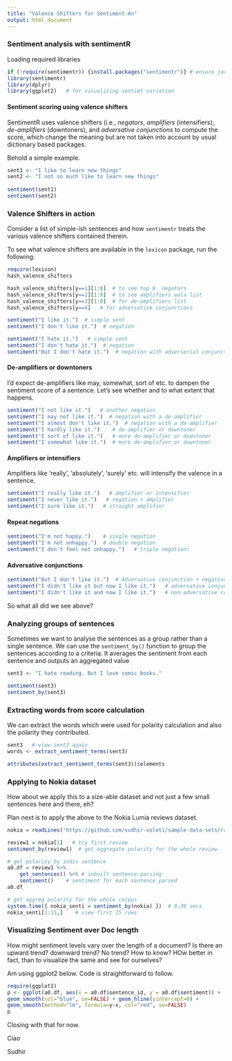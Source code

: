 ```yaml
---
title: "Valence Shifters for Sentiment-An"
output: html_document
---
```

### Sentiment analysis with sentimentR

Loading required libraries
```r
if (!require(sentimentr)) {install.packages("sentimentr")} # ensure java is up to date!
library(sentimentr)
library(dplyr)
library(ggplot2)   # for visualizing sentimt variation
```

#### Sentiment scoring using valence shifters

SentimentR uses valence shifters (i.e., *negators*, *amplifiers* (intensifiers), *de-amplifiers* (downtoners), and *adversative conjunctions* to compute the score, which change the meaning but are not taken into account by usual dictionary based packages.

Behold a simple example.

```r
sent1 <- "I like to learn new things"
sent2 <- "I not so much like to learn new things"
 
sentiment(sent1)
sentiment(sent2)
```

### Valence Shifters in action

Consider a list of simple-ish sentences and how `sentimentr` treats the various valence shifters contained therein.

To see what valence shifters are available in the `lexicon` package, run the following:
```r
require(lexicon)
hash_valence_shifters

hash_valence_shifters[y==1][1:8]  # to see top 8  negators
hash_valence_shifters[y==2][1:8]  # to see amplifiers wala list
hash_valence_shifters[y==3][1:8]  # for de-amplifiers list
hash_valence_shifters[y==4]   # for adversative conjunctions
```


```r
sentiment("I like it.")  # simple sent
sentiment("I don't like it.")  # negation

sentiment("I hate it.")   # simple sent
sentiment("I don't hate it.")  # negation
sentiment("But I don't hate it.")  # negation with adverserial conjunction
```

#### De-amplifiers or downtoners

I'd expect de-amplifiers like may, somewhat, sort of etc. to dampen the sentiment score of a sentence. Let's see whether and to what extent that happens.

```r
sentiment("I not like it.")   # another negation
sentiment("I may not like it.")  # negation with a de-amplifier
sentiment("I almost don't like it.")  # negation with a de-amplifier
sentiment("I hardly like it.")    # de-amplifier or downtoner
sentiment("I sort of like it.")   # more de-amplifier or downtoner
sentiment("I somewhat like it.")  # more de-amplifier or downtoner
```

#### Amplifiers or intensifiers

Amplifiers like 'really', 'absolutely', 'surely' etc. will intensify the valence in a sentence.

```r
sentiment("I really like it.")   # amplifier or intensifier
sentiment("I never like it.")   # negation + amplifier
sentiment("I sure like it.")   # straight amplifier

```

#### Repeat negations
```r
sentiment("I'm not happy.")    # single negation
sentiment("I'm not unhappy.")  # double negation
sentiment("I don't feel not unhappy.")   # triple negation!

```

#### Adversative conjunctions
```r
sentiment("But I don't like it.")  # Adversative conjunction + negation
sentiment("I didn't like it but now I like it.")   # adversative conjunction
sentiment("I didn't like it and now I like it.")   # non-adversative conjunction

```

So what all did we see above?

### Analyzing groups of sentences
Sometimes we want to analyse the sentences as a group rather than a single sentence. We can use the `sentiment_by()` function to group the sentences according to a criteria. It averages the sentiment from each sentence and outputs an aggregated value

```r
sent3 <- "I hate reading. But I love comic books."

sentiment(sent3)
sentiment_by(sent3)
```

### Extracting words from score calculation

We can extract the words which were used for polarity calculation and also the polarity they contributed.

```r
sent3   # view sent3 again
words <- extract_sentiment_terms(sent3)

attributes(extract_sentiment_terms(sent3))$elements
```

### Applying to Nokia dataset

How about we apply this to a size-able dataset and not just a few small sentences here and there, eh?

Plan next is to apply the above to the Nokia Lumia reviews dataset.

```r
nokia = readLines('https://github.com/sudhir-voleti/sample-data-sets/raw/master/text%20analysis%20data/amazon%20nokia%20lumia%20reviews.txt')

review1 = nokia[1]   # try first review 
sentiment_by(review1)  # get aggregate polarity for the whole review

# get polarity by indiv sentence
a0.df = review1 %>% 
	get_sentences() %>% # inbuilt sentence-parsing
	sentiment()    # sentiment for each sentence parsed
a0.df

# get aggreg polarity for the whole corpus
system.time({ nokia_senti = sentiment_by(nokia) })  # 0.39 secs
nokia_senti[1:15,]    # view first 15 rows

```

### Visualizing Sentiment over Doc length

How might sentiment levels vary over the length of a document? Is there an upward trend? downward trend? No trend? How to know? HOw better in fact, than to visualize the same and see for ourselves?

Am using ggplot2 below. Code is straightforward to follow.
```r
require(ggplot2)
p <- ggplot(a0.df, aes(x = a0.df$sentence_id, y = a0.df$sentiment)) + 
geom_smooth(col="blue", se=FALSE) + geom_hline(yintercept=0) + 
geom_smooth(method="lm", formula=y~x, col="red", se=FALSE) 
p
```


Closing with that for now.

Ciao

Sudhir